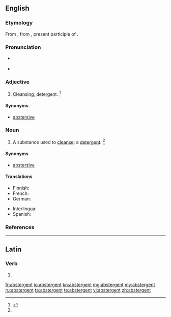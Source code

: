 ==English==

===Etymology===
From {{etyl|fr|en}}, from {{etyl|la|en}} {{term|abstergens|lang=la}}, present participle of {{term|abstergo||wiping off|lang=la}}.

===Pronunciation===
* {{a|RP}} {{IPA|/əbˈstɝː(ɹ)ˑd͡ʒn̩t/|lang=en}}
* {{a|US}} {{IPA|/æbˈstɝ.d͡ʒn̩t/|/əbˈstɝ.d͡ʒn̩t/|lang=en}}

===Adjective===
{{en-adj}}

# [[cleansing|Cleansing]], [[detergent]]. {{defdate|First attested in the early 17<sup>th</sup> century.}}<ref name=SOED>{{R:SOED5|page=9}}</ref>

====Synonyms====
* [[abstersive]]

===Noun===
{{en-noun}}

# A substance used to [[cleanse]]; a [[detergent]]. {{defdate|First attested in the early 17<sup>th</sup> century.}}<ref name=SOED/>

====Synonyms====
* [[abstersive]]

====Translations====
{{trans-top|a substance used in cleansing}}
* Finnish: {{t|fi|puhdistusaine}}
* French: {{t+|fr|abstersif}}
* German: {{t|de|Reinigend}}
{{trans-mid}}
* Interlingua: {{t|ia|abstergente}}
* Spanish: {{t+|es|abstergente}}
{{trans-bottom}}

===References===
<references/>
----

==Latin==

===Verb===
{{la-verb-form|abstergent}}

# {{inflection of|abstergeō||3|p|pres|actv|indc|lang=la}}

[[fr:abstergent]]
[[io:abstergent]]
[[kn:abstergent]]
[[mg:abstergent]]
[[my:abstergent]]
[[ru:abstergent]]
[[ta:abstergent]]
[[te:abstergent]]
[[vi:abstergent]]
[[zh:abstergent]]
